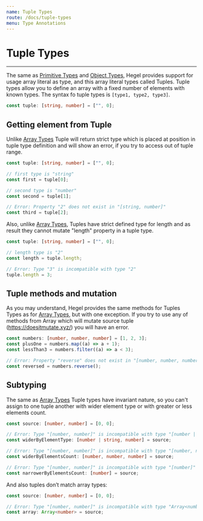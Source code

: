 ```yaml
---
name: Tuple Types
route: /docs/tuple-types
menu: Type Annotations
---
```


# Tuple Types

---

The same as [Primitive Types](/docs/primitive-types) and [Object Types](/docs/primitive-types), Hegel provides support for usage array literal as type, and this array literal types called Tuples. Tuple types allow you to define an array with a fixed number of elements with known types. The syntax fo tuple types is `[type1, type2, type3]`.

```typescript
const tuple: [string, number] = ["", 0];
```

## Getting element from Tuple

Unlike [Array Types](/docs/array-types) Tuple will return strict type which is placed at position in tuple type definition and will show an error, if you try to access out of tuple range.

```typescript
const tuple: [string, number] = ["", 0];

// first type is "string"
const first = tuple[0];

// second type is "number"
const second = tuple[1];

// Error: Property "2" does not exist in "[string, number]"
const third = tuple[2];
```

Also, unlike [Array Types](/docs/array-types), Tuples have strict defined type for length and as result they cannot mutate "length" property in a tuple type.

```typescript
const tuple: [string, number] = ["", 0];

// length type is "2"
const length = tuple.length;

// Error: Type "3" is incompatible with type "2"
tuple.length = 3;
```

## Tuple methods and mutation

As you may understand, Hegel provides the same methods for Tuples Types as for [Array Types](/docs/array-types), but with one exception. If you try to use any of methods from Array which will mutate source tuple (https://doesitmutate.xyz/) you will have an error.

```typescript
const numbers: [number, number, number] = [1, 2, 3];
const plusOne = numbers.map((a) => a + 1);
const lessThan3 = numbers.filter((a) => a < 3);

// Error: Property "reverse" does not exist in "[number, number, number]"
const reversed = numbers.reverse();
```

## Subtyping

The same as [Array Types](/docs/array-types) Tuple types have invariant nature, so you can't assign to one tuple another with wider element type or with greater or less elements count.

```typescript
const source: [number, number] = [0, 0];

// Error: Type "[number, number]" is incompatible with type "[number | string, number]"
const widerByElementType: [number | string, number] = source;

// Error: Type "[number, number]" is incompatible with type "[number, number, number]"
const widerByElementsCount: [number, number, number] = source;

// Error: Type "[number, number]" is incompatible with type "[number]"
const narrowerByElementsCount: [number] = source;
```

And also tuples don’t match array types:

```typescript
const source: [number, number] = [0, 0];

// Error: Type "[number, number]" is incompatible with type "Array<number>"
const array: Array<number> = source;
```
